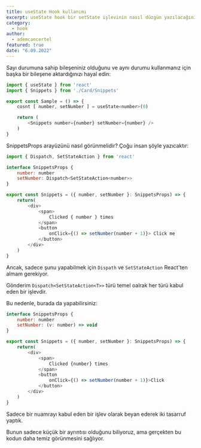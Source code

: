 ```yaml
---
title: useState Hook kullanımı 
excerpt: useState hook bir setState işlevinin nasıl düzgün yazılacağını ilişkin yazım.
category:
  - hook
author:
  - ademcancertel
featured: true
date: "6.09.2022"
---
```


Sayı durumuna sahip bileşeniniz olduğunu ve aynı durumu kullanmanız için başka bir bileşene aktardığınızı hayal edin: 

```javascript
import { useState } from 'react'
import { Snippets } from './Card/Snippets'

export const Sample = () => {
    cosnt [ number, setNumber ] = useState<number>(0)

    return (
        <Snippets number={number} setNumber={number} />
    )
}
```

SnippetsProps arayüzünü nasıl görünmelidir?
Çoğu insan şöyle yazıcaktır:

```javascript
import { Dispatch, SetStateAction } from 'react'

interface SnippetsProps {
    number: number
    setNumber: Dispatch<SetStateAction<number>>
}

export const Snippets = ({ number, setNumber }: SnippetsProps) => {
    return(
        <div>
            <span>
                Clicked { number } times
            </span>
            <button
                onClick={() => setNumber(number + 1)}> Click me
            </button>
        </div>
    )
}
```

Ancak, sadece şunu yapabilmek için `Dispath` ve `SetStateAction` React'ten almam gerekiyor.

Gönderim `Dispatch<SetStateAction<T>>` türü temel oalrak her türü kabul eden bir işlevdir.

Bu nedenle, burada da yapabilirsiniz: 

```javascript
interface SnippetsProps {
    number: number
    setNumber: (v: number) => void
}

export const Snippets = ({ number, setNumber }: SnippetsProps) => {
    return(
        <div>
            <span>
                Clicked {number} times
            </span>
            <button
                onClick={() => setNumber(number + 1)}>Click
            </button>
        </div>
    )
}
```

Sadece bir nuamrayı kabul eden bir işlev olarak beyan ederek iki tasarruf yaptık.

Bunun sadece küçük bir ayrıntısı olduğunu biliyoruz, ama gerçekten bu kodun daha temiz görünmesini sağlıyor.





